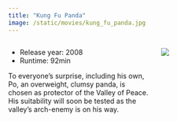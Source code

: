 ```yaml
---
title: "Kung Fu Panda"
image: /static/movies/kung_fu_panda.jpg
---
```


:::: {.columns}

::: {.column width="60%"}

- Release year: 2008
- Runtime: 92min

To everyone's surprise, including his own, Po, an overweight, clumsy panda, is chosen as protector of the Valley of Peace. His suitability will soon be tested as the valley's arch-enemy is on his way.

:::

::: {.column width="40%"}

![](/static/movies/kung_fu_panda.jpg)

:::

::::
